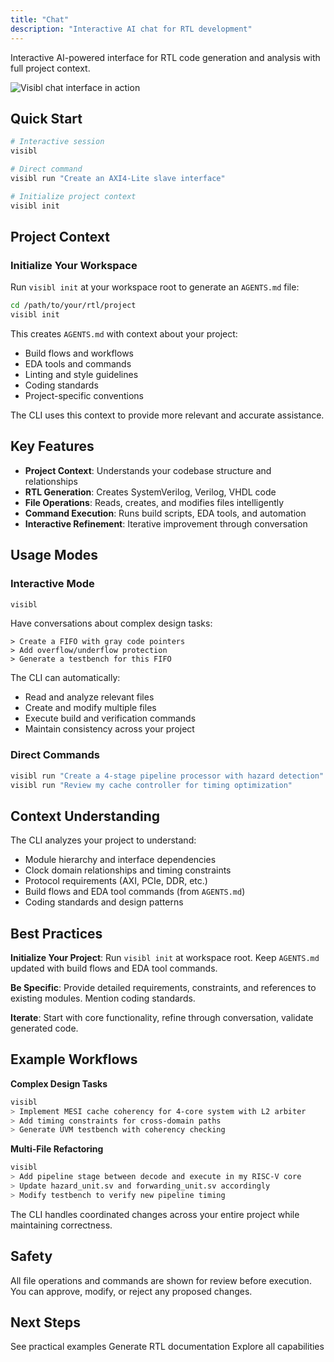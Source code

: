 ```yaml
---
title: "Chat"
description: "Interactive AI chat for RTL development"
---
```


Interactive AI-powered interface for RTL code generation and analysis with full project context.

<Frame>
  <img src="/assets/chat_example.png" alt="Visibl chat interface in action" />
</Frame>

## Quick Start

```bash
# Interactive session
visibl

# Direct command
visibl run "Create an AXI4-Lite slave interface"

# Initialize project context
visibl init
```

## Project Context

### Initialize Your Workspace

Run `visibl init` at your workspace root to generate an `AGENTS.md` file:

```bash
cd /path/to/your/rtl/project
visibl init
```

This creates `AGENTS.md` with context about your project:
- Build flows and workflows
- EDA tools and commands
- Linting and style guidelines
- Coding standards
- Project-specific conventions

The CLI uses this context to provide more relevant and accurate assistance.

## Key Features

- **Project Context**: Understands your codebase structure and relationships
- **RTL Generation**: Creates SystemVerilog, Verilog, VHDL code
- **File Operations**: Reads, creates, and modifies files intelligently
- **Command Execution**: Runs build scripts, EDA tools, and automation
- **Interactive Refinement**: Iterative improvement through conversation

## Usage Modes

### Interactive Mode

```bash
visibl
```

Have conversations about complex design tasks:

```
> Create a FIFO with gray code pointers
> Add overflow/underflow protection  
> Generate a testbench for this FIFO
```

The CLI can automatically:
- Read and analyze relevant files
- Create and modify multiple files
- Execute build and verification commands
- Maintain consistency across your project

### Direct Commands

```bash
visibl run "Create a 4-stage pipeline processor with hazard detection"
visibl run "Review my cache controller for timing optimization"
```

## Context Understanding

The CLI analyzes your project to understand:
- Module hierarchy and interface dependencies
- Clock domain relationships and timing constraints
- Protocol requirements (AXI, PCIe, DDR, etc.)
- Build flows and EDA tool commands (from `AGENTS.md`)
- Coding standards and design patterns

## Best Practices

**Initialize Your Project**: Run `visibl init` at workspace root. Keep `AGENTS.md` updated with build flows and EDA tool commands.

**Be Specific**: Provide detailed requirements, constraints, and references to existing modules. Mention coding standards.

**Iterate**: Start with core functionality, refine through conversation, validate generated code.

## Example Workflows

**Complex Design Tasks**
```bash
visibl
> Implement MESI cache coherency for 4-core system with L2 arbiter
> Add timing constraints for cross-domain paths
> Generate UVM testbench with coherency checking
```

**Multi-File Refactoring**
```bash
visibl
> Add pipeline stage between decode and execute in my RISC-V core
> Update hazard_unit.sv and forwarding_unit.sv accordingly
> Modify testbench to verify new pipeline timing
```

The CLI handles coordinated changes across your entire project while maintaining correctness.

## Safety

All file operations and commands are shown for review before execution. You can approve, modify, or reject any proposed changes.

## Next Steps

<CardGroup cols={2}>
  <Card title="Examples" icon="code" href="/cli/examples">
    See practical examples
  </Card>
  
  <Card title="Doc Agent" icon="file-text" href="/cli/doc-gen">
    Generate RTL documentation
  </Card>
  
  <Card title="CLI Overview" icon="terminal" href="/cli/overview">
    Explore all capabilities
  </Card>
</CardGroup>

